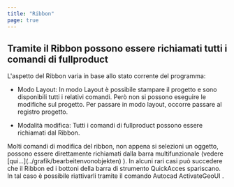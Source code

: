 ```yaml
---
title: "Ribbon"
page: true
---
```

## Tramite il Ribbon possono essere richiamati tutti i comandi di  <Placeholder>fullproduct</Placeholder> 

L&#39;aspetto del Ribbon varia in base allo stato corrente del programma:


- <Bold> Modo Layout: </Bold>  In modo Layout &#232; possibile stampare il progetto e sono disponibili tutti i relativi comandi. Per&#242; non si possono eseguire le modifiche sul progetto. Per passare in modo layout, occorre passare al registro progetto.

- <Bold> Modalit&#224; modifica: </Bold>  Tutti i comandi di <Placeholder>fullproduct</Placeholder> possono essere richiamati dal Ribbon.




<Success>
Molti comandi di modifica del ribbon, non appena si selezioni un oggetto, possono essere direttamente richiamati dalla barra multifunzionale  (vedere [qui...](../grafik/bearbeitenvonobjekten)
).
</Success>


<Success>
In alcuni rari casi pu&#242; succedere che il Ribbon ed i bottoni della barra di strumento QuickAcces spariscano. In tal caso &#232; possibile riattivarli tramite il comando Autocad  <Bold> ActivateGeoUI  </Bold> .
</Success>

